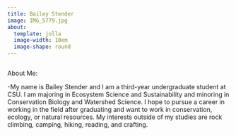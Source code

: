 ```yaml
---
title: Bailey Stender
image: IMG_5779.jpg
about:
  template: jolla
  image-width: 10em
  image-shape: round
---
```


```r

```

About Me:

-My name is Bailey Stender and I am a third-year undergraduate student at CSU. I am majoring in Ecosystem Science and Sustainability and minoring in Conservation Biology and Watershed Science. I hope to pursue a career in working in the field after graduating and want to work in conservation, ecology, or natural resources. My interests outside of my studies are rock climbing, camping, hiking, reading, and crafting.
